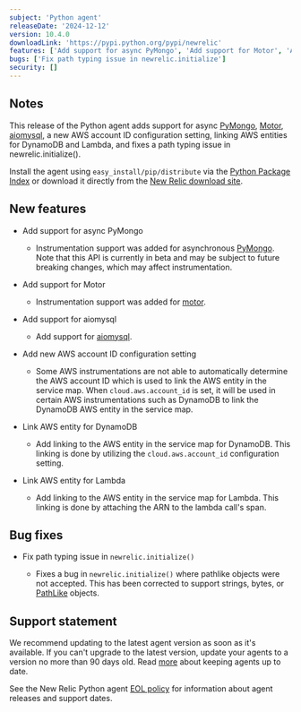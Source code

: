 ```yaml
---
subject: 'Python agent'
releaseDate: '2024-12-12'
version: 10.4.0
downloadLink: 'https://pypi.python.org/pypi/newrelic'
features: ['Add support for async PyMongo', 'Add support for Motor', 'Add support for aiomysql', 'Add AWS account ID configuration setting', 'Link AWS entity for DynamoDB', 'Link AWS entity for Lambda']
bugs: ['Fix path typing issue in newrelic.initialize']
security: []
---
```


## Notes

This release of the Python agent adds support for async [PyMongo](https://pypi.org/project/pymongo/), [Motor](https://pypi.org/project/motor/), [aiomysql](https://pypi.org/project/aiomysql/), a new AWS account ID configuration setting, linking AWS entities for DynamoDB and Lambda, and fixes a path typing issue in newrelic.initialize().

Install the agent using `easy_install/pip/distribute` via the [Python Package Index](https://pypi.python.org/pypi/newrelic) or download it directly from the [New Relic download site](https://download.newrelic.com/python_agent/release).

## New features

* Add support for async PyMongo

  * Instrumentation support was added for asynchronous [PyMongo](https://pypi.org/project/pymongo/). Note that this API is currently in beta and may be subject to future breaking changes, which may affect instrumentation.

* Add support for Motor

  * Instrumentation support was added for [motor](https://pypi.org/project/motor/).

* Add support for aiomysql

  * Add support for [aiomysql](https://pypi.org/project/aiomysql/).

* Add new AWS account ID configuration setting

  * Some AWS instrumentations are not able to automatically determine the AWS account ID which is used to link the AWS entity in the service map. When `cloud.aws.account_id` is set, it will be used in certain AWS instrumentations such as DynamoDB to link the DynamoDB AWS entity in the service map. 
  
* Link AWS entity for DynamoDB

  * Add linking to the AWS entity in the service map for DynamoDB. This linking is done by utilizing the `cloud.aws.account_id` configuration setting.
  
* Link AWS entity for Lambda

  * Add linking to the AWS entity in the service map for Lambda. This linking is done by attaching the ARN to the lambda call's span.

## Bug fixes

* Fix path typing issue in `newrelic.initialize()`

  * Fixes a bug in `newrelic.initialize()` where pathlike objects were not accepted. This has been corrected to support strings, bytes, or [PathLike](https://docs.python.org/3/library/os.html#os.PathLike) objects.

## Support statement

We recommend updating to the latest agent version as soon as it's available. If you can't upgrade to the latest version, update your agents to a version no more than 90 days old. Read [more](/docs/new-relic-solutions/new-relic-one/install-configure/update-new-relic-agent/) about keeping agents up to date.

See the New Relic Python agent [EOL policy](/docs/apm/agents/python-agent/getting-started/python-agent-eol-policy/) for information about agent releases and support dates.
